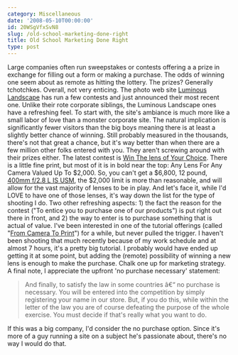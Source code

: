 ```yaml
---
category: Miscellaneous
date: '2008-05-10T00:00:00'
id: 20WSgVfxSvN8
slug: /old-school-marketing-done-right
title: Old School Marketing Done Right
type: post
---
```


Large companies often run sweepstakes or contests offering a a
prize in exchange for filling out a form or making a purchase. The
odds of winning one seem about as remote as hitting the lottery.
The prizes? Generally tchotchkes. Overall, not very enticing. The
photo web site
[Luminous Landscape](http://www.luminous-landscape.com/) has run a
few contests and just announced their most recent one. Unlike their
rote corporate siblings, the Luminous Landscape ones have a
refreshing feel. To start with, the site's ambiance is much more
like a small labor of love than a monster corporate site. The
natural implication is significantly fewer visitors than the big
boys meaning there is at least a slightly better chance of winning.
Still probably measured in the thousands, there's not that great a
chance, but it's way better than when there are a few million other
folks entered with you. They aren't screwing around with their
prizes either. The latest contest is
[Win The lens of Your Choice](http://www.luminous-landscape.com/about/summer08-contest.shtml).
There is a little fine print, but most of it is in bold near the
top: Any Lens For Any Camera Valued Up To $2,000. So, you can't get
a $6,800, 12 pound,
[400mm f/2.8 L IS USM](http://www.the-digital-picture.com/Reviews/Canon-EF-400mm-f-2.8-L-IS-USM-Lens-Review.aspx),
the $2,000 limit is more than reasonable, and will allow for the
vast majority of lenses to be in play. And let's face it, while I'd
LOVE to have one of those lenses, it's way down the list for the
type of shooting I do. Two other refreshing aspects: 1) the fact
the reason for the contest ("To entice you to purchase one of our
products") is put right out there in front, and 2) the way to enter
is to purchase something that is actual of value. I've been
interested in one of the tutorial offerings (called
"[From Camera To Print](http://www.luminous-landscape.com/videos/camera-print.shtml)")
for a while, but never pulled the trigger. I haven't been shooting
that much recently because of my work schedule and at almost 7
hours, it's a pretty big tutorial. I probably would have ended up
getting it at some point, but adding the (remote) possibility of
winning a new lens is enough to make the purchase. Chalk one up for
marketing strategy. A final note, I appreciate the upfront 'no
purchase necessary' statement:
> And finally, to satisfy the law in some countries â€“ no purchase
> is necessary. You will be entered into the competition by simply
> registering your name in our store. But, if you do this, while
> within the letter of the law you are of course defeating the
> purpose of the whole exercise. You must decide if that's really
> what you want to do.

If this was a big company, I'd consider the no purchase option.
Since it's more of a guy running a site on a subject he's
passionate about, there's no way I would do that.